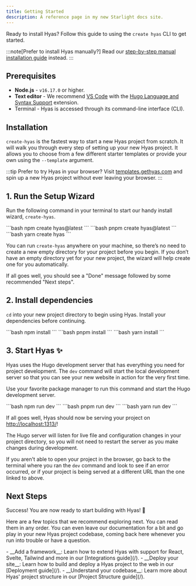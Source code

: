 ```yaml
---
title: Getting Started
description: A reference page in my new Starlight docs site.
---
```


Ready to install Hyas? Follow this guide to using the `create hyas` CLI to get started.

:::note[Prefer to install Hyas manually?]
Read our [step-by-step manual installation guide](/) instead.
:::

## Prerequisites

- __Node.js__ - `v16.17.0` or higher.
- __Text editor__ - We recommend [VS Code](https://code.visualstudio.com/) with the [Hugo Language and Syntax Support](https://marketplace.visualstudio.com/items?itemName=budparr.language-hugo-vscode) extension.
- Terminal - Hyas is accessed through its command-line interface (CLI).

## Installation

`create-hyas` is the fastest way to start a new Hyas project from scratch. It will walk you through every step of setting up your new Hyas project. It allows you to choose from a few different starter templates or provide your own using the `--template` argument.

:::tip
Prefer to try Hyas in your browser? Visit [templates.gethyas.com](https://templates.gethyas.com/) and spin up a new Hyas project without ever leaving your browser.
:::

## 1. Run the Setup Wizard

Run the following command in your terminal to start our handy install wizard, `create-hyas`.

<Tabs>
  <TabItem label="npm">
```bash
npm create hyas@latest
```
  </TabItem>
  <TabItem label="pnpm">
```bash
pnpm create hyas@latest
```
  </TabItem>
  <TabItem label="Yarn">
```bash
yarn create hyas
```
  </TabItem>
</Tabs>

You can run `create-hyas` anywhere on your machine, so there’s no need to create a new empty directory for your project before you begin. If you don’t have an empty directory yet for your new project, the wizard will help create one for you automatically.

If all goes well, you should see a "Done" message followed by some recommended "Next steps".

## 2. Install dependencies

`cd` into your new project directory to begin using Hyas. Install your dependencies before continuing.

<Tabs>
  <TabItem label="npm">
```bash
npm install
```
  </TabItem>
  <TabItem label="pnpm">
```bash
pnpm install
```
  </TabItem>
  <TabItem label="Yarn">
```bash
yarn install
```
  </TabItem>
</Tabs>

## 3. Start Hyas ✨

Hyas uses the Hugo development server that has everything you need for project development. The `dev` command will start the local development server so that you can see your new website in action for the very first time.

Use your favorite package manager to run this command and start the Hugo development server.

<Tabs>
  <TabItem label="npm">
```bash
npm run dev
```
  </TabItem>
  <TabItem label="pnpm">
```bash
pnpm run dev
```
  </TabItem>
  <TabItem label="Yarn">
```bash
yarn run dev
```
  </TabItem>
</Tabs>

If all goes well, Hyas should now be serving your project on [http://localhost:1313/](http://localhost:1313/)!

The Hugo server will listen for live file and configuration changes in your project directory, so you will not need to restart the server as you make changes during development.

If you aren't able to open your project in the browser, go back to the terminal where you ran the `dev` command and look to see if an error occurred, or if your project is being served at a different URL than the one linked to above.

## Next Steps

Success! You are now ready to start building with Hyas! 🥳

Here are a few topics that we recommend exploring next. You can read them in any order. You can even leave our documentation for a bit and go play in your new Hyas project codebase, coming back here whenever you run into trouble or have a question.

<List emoji="books">
- __Add a framework__: Learn how to extend Hyas with support for React, Svelte, Tailwind and more in our [Integrations guide](/).
- __Deploy your site__: Learn how to build and deploy a Hyas project to the web in our [Deployment guide](/).
- __Understand your codebase__: Learn more about Hyas' project structure in our [Project Structure guide](/).
</List>
